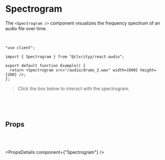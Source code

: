 
# Spectrogram

The `<Spectrogram />` component visualizes the frequency spectrum of an audio file over time.

<br />

```tsx
"use client";

import { Spectrogram } from "@clxrityy/react-audio";

export default function Example() {
  return <Spectrogram src="/audio/drums_2.wav" width={600} height={200} />;
};
```

> Click the box below to interact with the spectrogram.

<br />

<Spectrogram
  src="/audio/drums_2.wav"
  width={600}
  height={200}
/>

<br />

## Props

<br />

<br />

<PropsDetails component={"Spectrogram"} />

